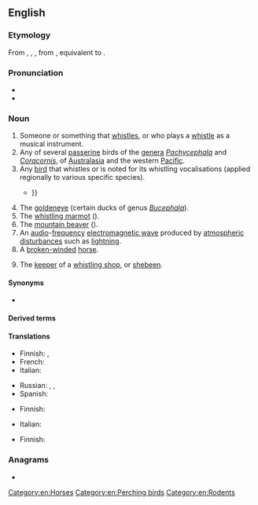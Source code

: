 {{also|Whistler}}
==English==

===Etymology===
From {{inh|en|enm|whisteler}}, {{m|enm|whistlar}}, {{m|enm|whystelare}}, from {{inh|en|ang|hwistlere|t=a player on a flute; a piper}}, equivalent to {{suffix|en|whistle|er}}.

===Pronunciation===
* {{IPA|en|/ˈʍɪslə(ɹ)/|qual2=wine–whine merger|/ˈwɪslə(ɹ)/}}
* {{audio|en|En-au-whistler.ogg|Audio (AU)}}

===Noun===
{{wikipedia}}
{{en-noun}}

# Someone or something that [[whistle]]s, or who plays a [[whistle]] as a musical instrument.
# Any of several [[passerine]] birds of the [[genus|genera]] ''[[Pachycephala]]'' and ''[[Coracornis]]'',  of [[Australasia]] and the western [[Pacific]].
# Any [[bird]] that whistles or is noted for its whistling vocalisations (applied regionally to various specific species).
#* {{RQ:Spenser Faerie Queene|book=II|canto=XII|passage=The lether-winged Bat, dayes enimy, / The ruefull Strich, still waiting on the bere, / The '''Whistler''' shrill, that who so heares, doth dy {{...}}}}
# The [[goldeneye]] (certain ducks of genus ''[[Bucephala]]'').
# The [[whistling marmot]] ({{taxlink|Marmota caligata|species|noshow=1|ver=160928}}).
# The [[mountain beaver]] ({{taxlink|Aplodontia rufa|species|ver=190904}}).
# An [[audio]]-[[frequency]] [[electromagnetic wave]] produced by [[atmospheric]] [[disturbance]]s such as [[lightning]].
# A [[broken-winded]] [[horse]].
# {{lb|en|slang|obsolete}} The [[keeper]] of a [[whistling shop]], or [[shebeen]].

====Synonyms====
* {{sense|whistling marmot}} {{l|en|hoary marmot}}

====Derived terms====
{{der4|en|title=Species of whistler, family [[Pachycephalidae]]
|Baliem whistler
|bare-throated whistler
|Biak whistler
|Bismarck whistler
|black-chinned whistler
|black-headed whistler
|Bornean whistler
|Bougainville hooded whistler
|brown whistler
|brown-backed whistler
|drab whistler
|fawn-breasted whistler
|Fiji whistler
|Gilbert's whistler
|golden whistler
|golden-backed whistler
|green-backed whistler
|grey whistler
|Guadalcanal hooded whistler
|hooded whistler
|island whistler
|olive whistler
|oriole whistler
|Lorentz's whistler
|Louisiade whistler
|mangrove whistler
|mangrove golden whistler
|maroon-backed whistler
|New Caledonian whistler
|red-lored whistler
|regent whistler
|Rennell whistler
|rufous whistler
|rusty-breasted whistler
|rusty whistler
|Samoan whistler
|Sangihe whistler
|Sclater's whistler
|sulphur-bellied whistler
|Temotu whistler
|Tongan whistler
|Vanuatu whistler
|Vogelkop whistler
|Wallacean whistler
|western whistler
|white-breasted whistler
|white-vented whistler
|yellow-bellied whistler
|yellow-throated whistler
}}

====Translations====
{{trans-top|someone or something that whistles}}
* Finnish: {{t+|fi|viheltäjä}} {{q|man or animal}}, {{t|fi|vihellin}} {{q|device}}
* French: {{t+|fr|siffleur}}
* Italian: {{t|it|fischiatore|m}}
{{trans-mid}}
* Russian: {{t+|ru|свисту́н|m}}, {{t+|ru|свисту́нья|f}}, {{t+|ru|свисто́к|m}} {{qualifier|device}}
* Spanish: {{t+|es|silbador|m}}
{{trans-bottom}}

{{trans-see|whistling marmot|hoary marmot}}

{{trans-top|goldeneye}}
* Finnish: {{t+|fi|telkkä}}
{{trans-mid}}
* Italian: {{t|it|quattrocchi|f}}
{{trans-bottom}}

{{trans-top|physics: audio-frequency electromagnetic wave}}
* Finnish: {{t|fi|[[matalataajuinen]] [[radioaalto]]}}
{{trans-mid}}
{{trans-bottom}}

===Anagrams===
* {{anagrams|en|a=ehilrstw|whirtles}}

[[Category:en:Horses]]
[[Category:en:Perching birds]]
[[Category:en:Rodents]]
{{topics|en|Atmospheric phenomena|Ducks|Squirrels}}